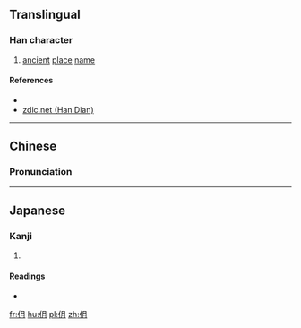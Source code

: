 ==Translingual==

===Han character===
{{Han char|rn=9|rad=人|as=04|sn=6|four=2722<sub>0</sub>|canj=人月 (OB), XX人月 (XXOB)|ids=⿰[[亻]][[月]]}}

# [[ancient]] [[place]] [[name]]

====References====
* {{Han ref|kx=0094.160|dkj=00408|hdz=10124.150|uh=4EF4|ud=20212|bh=C9BA|bd=51642}}
*[http://www.zdic.net/zd/zi/ZdicE4ZdicBBZdicB4.htm zdic.net (Han Dian)]

----

==Chinese==
{{zh-hanzi-box|[[仴]]}}

===Pronunciation===
{{zh-pron
|m=wò
|c=wut6
|mc=
|oc=
|ma=
|cat=pn
}}

----

==Japanese==

===Kanji===
{{ja-kanji|grade=|rs=人04}}

# {{defn|lang=ja|sort=人04}}

====Readings====
* {{ja-readings|on=[[がつ]] (gatsu), [[がち]] (gachi)|kun=}}

[[fr:仴]]
[[hu:仴]]
[[pl:仴]]
[[zh:仴]]